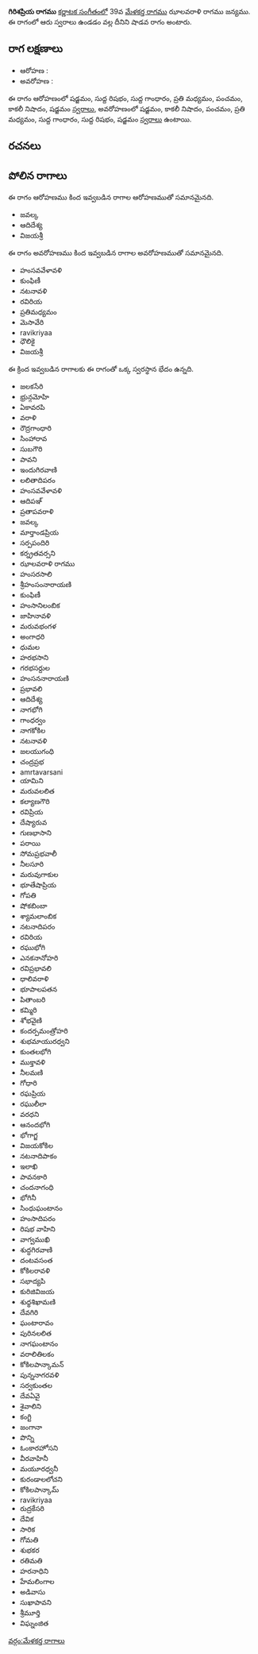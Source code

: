 {{Infobox ragam
	| name          	= గిరిశప్రియ
	| synonym	    	= 
	| mela          	= 
	| chakra        	= 
	| janaka        	= 
	| type          	= శాడవ
	| arohanam      	= {{svaraC|S|R1|G1|M2|P|N3|S'}} 
	| avarohanam    	= {{svaraC|S'|N3|P|M2|G1|R1|S}}
	| jeeva         	=
	| chhaya        	=
	| nyasa         	=
	| vishesha      	= 
	| equivalent  		= 
}}
{{కర్ణాటక సంగీత రాగాలు}}
'''గిరిశప్రియ రాగము''' [[కర్ణాటక సంగీతం]]లో 39వ [[మేళకర్త రాగము]] ఝాలవరాళి రాగము జన్యము.  ఈ రాగంలో ఆరు స్వరాలు ఉండడం వల్ల దీనిని షాడవ రాగం అంటారు.


==రాగ లక్షణాలు==


* ఆరోహణ : {{svaraC|S|R1|G1|M2|P|N3|S'}} 
* అవరోహణ : {{svaraC|S'|N3|P|M2|G1|R1|S}}

ఈ రాగం ఆరోహణంలో షడ్జమం, సుద్ద రిషభం, సుద్ద గాంధారం, ప్రతి మధ్యమం, పంచమం, కాకలీ నిషాదం, షడ్జమం [[స్వరాలు]], అవరోహణంలో షడ్జమం, కాకలీ నిషాదం, పంచమం, ప్రతి మధ్యమం, సుద్ద గాంధారం, సుద్ద రిషభం, షడ్జమం [[స్వరాలు]] ఉంటాయి.

==రచనలు==



==పోలిన రాగాలు==
ఈ రాగం ఆరోహణము కింద ఇవ్వబడిన రాగాల ఆరోహణముతో సమానమైనది.
* జవల్క
* ఆదిదేశ్య
* విజయశ్రీ

ఈ రాగం అవరోహణము కింద ఇవ్వబడిన రాగాల అవరోహణముతో సమానమైనది.
* హంసవవేళావళి
* కుంఫిణీ
* నటనావళి
* రవిరియ
* ప్రతిమధ్యమం
* మెసావేరి
* ravikriyaa
* ధౌలికై
* విజయశ్రీ

ఈ క్రింద ఇవ్వబడిన రాగాలకు ఈ రాగంతో ఒక్క స్వరస్థాన భేదం ఉన్నది.
* జలకసేరి
* భ్రున్గమోహి
* ఏకావరపి
* వరాళి
* రౌద్రగాంధారి
* సింహారావ
* సుబగౌరి
* పావని
* ఇందుగిరవాణి
* లలితాదిపరం
* హంసవవేళావళి
* ఆదిపఞ్
* ప్రతాపవరాళి
* జవల్క
* మార్తాండప్రియ
* సర్పపందిరి
* కర్న్రతవర్సని
* ఝాలవరాళి రాగము
* హంసరసాలి
* శ్రీహంసంనారాయణి
* కుంఫిణీ
* హంసానిలంబిక
* జాహినావళి
* మరువభంగళ
* అంగాధరి
* ధుమల
* హరభసాని
* గరభసర్దుల
* హంసననారాయణి
* ప్రభావలి
* ఆదిదేశ్య
* నాగభోగి
* గాంధర్వం
* నాగకోకిల
* నటనావళి
* జలయుగంధి
* చంద్రప్రభ
* amrtavarsani
* యామిని
* మరువలలిత
* కల్యాణగౌరి
* రవిప్రియ
* దేష్యారువ
* గుణభాసాని
* పరాయి
* సోమప్రభవాలీ
* నీలసూరి
* మరువుగాకుల
* భూతేషాప్రియ
* గోపతి
* షోకబింబా
* శ్యామలాంబిక
* నటనాదిపరం
* రవిరియ
* రఘుభోగి
* ఎనకనానోహరి
* రవిప్రభావలి
* ధాలివరాళి
* భూపాలపతన
* పితాంబరి
* కమ్మిరి
* శోభవైణి
* కందర్పమంత్రోహరి
* శుభమాయురధ్వని
* కుంతలభోగి
* ముక్తావళి
* నీలమణి
* గోధారి
* రఘప్రియ
* రఘులీలా
* వరధని
* ఆనందభోగి
* భోగాగ్జ
* విజయకోకిల
* నటనాదిపాకం
* ఇలాఖి
* పావనకారి
* చందనాగంధి
* భోగినీ
* సింధుఘంటానం
* హంసాదిపరం
* రిషభ వాహిని
* వాగ్వముఖి
* శుద్ధగిరవాణి
* దంటవసంత
* కోకిలరావళి
* సభాద్యపి
* కురిజివిజయ
* శుధ్ధశిఖామణి
* దేవగిరి
* ఘంటారావం
* పురినలలిత
* నాగఘంటానం
* వరాలితిలకం
* కోకిలపాన్కామన్
* పున్ననాగరవళి
* సర్వకుంతల
* దేవఏవై
* శైవాలిని
* కంగ్టి
* జంగానా
* పొన్ని
* ఓంకారహోసని
* వీరవాహినీ
* మయూరధ్వనీ
* కురండాలలోచని
* కోకిలపాన్కామ్
* ravikriyaa
* రుద్రకేసరి
* దేవిక
* సారిక
* గోమతి
* శుభకర
* రతిమతి
* హరనాధిని
* హేమలింగాల
* అడివాసు
* సుఖాపావని
* శ్రీమూర్తి
* విఘ్నంజిత



[[వర్గం:మేళకర్త రాగాలు]]